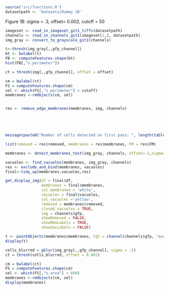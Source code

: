
```r
source('src/functions.R')
datasetpath <- 'Datasets/Dummy 1B'
```
Figure 1B: sigma = .3, offset= 0.002, cutoff = 50

```r
imageset <- read_in_imageset_git1_tiffs(datasetpath)
channels <- read_in_channels_git1(imageset[1,], datasetpath)
img_gray <- convert_to_grayscale_git1(channels)
```
```r
t<-thresh(img_gray[,,gfp_channel])
bt <- bwlabel(t)
FB <- computeFeatures.shape(bt)
hist(FB[,"s.perimeter"])
```

```r

ct = thresh(img[,,gfp_channel], offset = offset)

cm = bwlabel(ct)
FS = computeFeatures.shape(cm)
sel <- which(FS[,"s.perimeter"] < cutoff)
membranes <-rmObjects(cm, sel)


res <- remove_edge_membranes(membranes, img, channels)





message(paste0("Number of cells detected on first pass: ", length(table(membranes))))

list(removed = res$removed, membranes = res$membranes, FM = res$FM)
```



```r
membranes <- detect_membranes_test(img_gray, channels, offset=-1,sigma=-1,cutoff = -1)
```

```r
vacuoles <- find_vacuoles(membranes, img_gray, channels)
res <- exclude_and_bind(membranes, vacuoles)
final<-tidy_up(membranes,vacuoles,res)
```




```r
get_display_img(df = final$df,
                membranes = final$membranes, 
                col_membranes = 'white', 
                vacuoles = final$vacuoles, 
                col_vacuoles ='yellow', 
                removed = membranes$removed,
                closed_vacuoles = TRUE, 
                img = channels$gfp, 
                showRemoved = FALSE, 
                showMemLabels = TRUE, 
                showVacLabels = FALSE)
```




```r
t <- paintObjects(membranes$membranes, tgt = channel(channels$gfp, "asgreen"), col = c("white", "white"))
display(t)
```




```r
cells_blurred = gblur(img_gray[,,gfp_channel], sigma = .5)
ct = thresh(cells_blurred, offset = 0.002)

cm = bwlabel(ct)
FS = computeFeatures.shape(cm)
sel <- which(FS[,"s.area"] < 600)
membranes <-rmObjects(cm, sel)
display(membranes)
```















